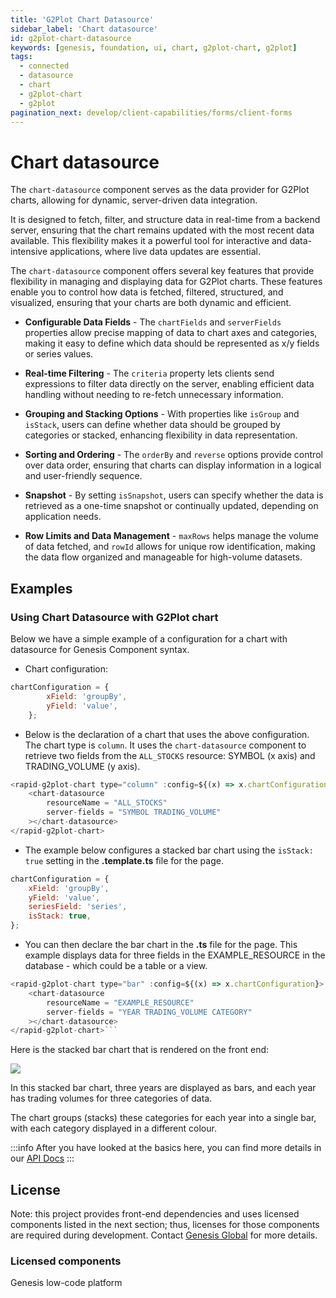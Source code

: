 ```yaml
---
title: 'G2Plot Chart Datasource'
sidebar_label: 'Chart datasource'
id: g2plot-chart-datasource
keywords: [genesis, foundation, ui, chart, g2plot-chart, g2plot]
tags:
  - connected
  - datasource
  - chart
  - g2plot-chart
  - g2plot
pagination_next: develop/client-capabilities/forms/client-forms
---
```


# Chart datasource

The `chart-datasource` component serves as the data provider for G2Plot charts, allowing for dynamic, server-driven data integration. 

It is designed to fetch, filter, and structure data in real-time from a backend server, ensuring that the chart remains updated with the most recent data available. 
This flexibility makes it a powerful tool for interactive and data-intensive applications, where live data updates are essential.

The `chart-datasource` component offers several key features that provide flexibility in managing and displaying data for G2Plot charts. These features enable you to control how data is fetched, filtered, structured, and visualized, ensuring that your charts are both dynamic and efficient.

- **Configurable Data Fields** - The `chartFields` and `serverFields` properties allow precise mapping of data to chart axes and categories, making it easy to define which data should be represented as x/y fields or series values.
  
- **Real-time Filtering** - The `criteria` property lets clients send expressions to filter data directly on the server, enabling efficient data handling without needing to re-fetch unnecessary information.
  
- **Grouping and Stacking Options** - With properties like `isGroup` and `isStack`, users can define whether data should be grouped by categories or stacked, enhancing flexibility in data representation.
  
- **Sorting and Ordering** - The `orderBy` and `reverse` options provide control over data order, ensuring that charts can display information in a logical and user-friendly sequence.
  
- **Snapshot** - By setting `isSnapshot`, users can specify whether the data is retrieved as a one-time snapshot or continually updated, depending on application needs.
  
- **Row Limits and Data Management** - `maxRows` helps manage the volume of data fetched, and `rowId` allows for unique row identification, making the data flow organized and manageable for high-volume datasets.

## Examples 

### Using Chart Datasource with G2Plot chart

Below we have a simple example of a configuration for a chart with datasource for Genesis Component syntax. 

- Chart configuration:
```javascript title="chart configuration"
chartConfiguration = {
        xField: 'groupBy',
        yField: 'value',
    };
```
- Below is the declaration of a chart that uses the above configuration. The chart type is `column`. It uses the `chart-datasource` component to retrieve two fields from the `ALL_STOCKS` resource: SYMBOL (x axis) and TRADING_VOLUME (y axis).

```javascript title="chart declaration"
<rapid-g2plot-chart type="column" :config=${(x) => x.chartConfiguration}>
    <chart-datasource
        resourceName = "ALL_STOCKS"
        server-fields = "SYMBOL TRADING_VOLUME"
    ></chart-datasource>
</rapid-g2plot-chart>
```
- The example below configures a stacked bar chart using the `isStack: true` setting in the **.template.ts** file for the page. 

```javascript title="chart configuration in .template.ts page"
chartConfiguration = {
    xField: 'groupBy',
    yField: 'value',
    seriesField: 'series',
    isStack: true,
};
```
- You can then declare the bar chart in the **.ts** file for the page. This example displays data for three fields in the EXAMPLE_RESOURCE in the database - which could be a table or a view.

```javascript title="chart declaration in .ts page"
<rapid-g2plot-chart type="bar" :config=${(x) => x.chartConfiguration}>
    <chart-datasource
        resourceName = "EXAMPLE_RESOURCE"
        server-fields = "YEAR TRADING_VOLUME CATEGORY"
    ></chart-datasource>
</rapid-g2plot-chart>```
```

Here is the stacked bar chart that is rendered on the front end:

![](/img/stacked-bar-chart.png)

In this stacked bar chart, three years are displayed as bars, and each year has trading volumes for three categories of data. 

The chart groups (stacks) these categories for each year into a single bar, with each category displayed in a different colour. 


:::info
After you have looked at the basics here, you can find more details in our [API Docs](./docs/api/index.md)
:::

## License

Note: this project provides front-end dependencies and uses licensed components listed in the next section; thus, licenses for those components are required during development. Contact [Genesis Global](https://genesis.global/contact-us/) for more details.

### Licensed components

Genesis low-code platform